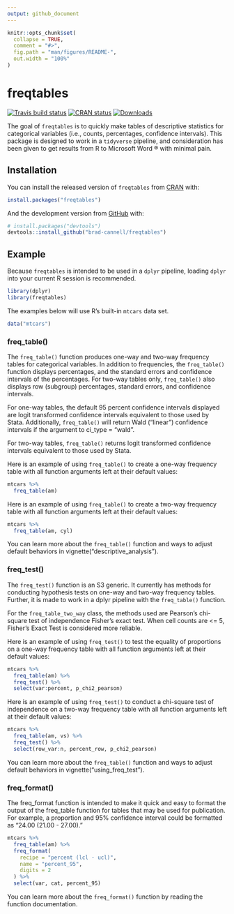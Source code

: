 ```yaml
---
output: github_document
---
```


<!-- README.md is generated from README.Rmd. Please edit that file -->

```r
knitr::opts_chunk$set(
  collapse = TRUE,
  comment = "#>",
  fig.path = "man/figures/README-",
  out.width = "100%"
)
```

# freqtables

<!-- badges: start -->
[![Travis build status](https://travis-ci.com/brad-cannell/freqtables.svg?branch=master)](https://travis-ci.com/brad-cannell/freqtables)
[![CRAN status](https://www.r-pkg.org/badges/version/freqtables)](https://cran.r-project.org/package=freqtables)
[![Downloads](http://cranlogs.r-pkg.org/badges/grand-total/freqtables)](https://www.r-pkg.org/pkg/freqtables)
<!-- badges: end -->

The goal of `freqtables` is to quickly make tables of descriptive statistics for categorical variables (i.e., counts, percentages, confidence intervals). This package is designed to work in a `tidyverse` pipeline, and consideration has been given to get results from R to Microsoft Word ® with minimal pain.

## Installation

You can install the released version of `freqtables` from [CRAN](https://CRAN.R-project.org) with:

``` r
install.packages("freqtables")
```

And the development version from [GitHub](https://github.com/) with:

``` r
# install.packages("devtools")
devtools::install_github("brad-cannell/freqtables")
```
## Example

Because `freqtables` is intended to be used in a `dplyr` pipeline, loading `dplyr` into your current R session is recommended.

```r
library(dplyr)
library(freqtables)
```

The examples below will use R's built-in `mtcars` data set.

```r
data("mtcars")
```

### freq_table()

The `freq_table()` function produces one-way and two-way frequency tables for categorical variables. In addition to frequencies, the `freq_table()` function displays percentages, and the standard errors and confidence intervals of the percentages. For two-way tables only, `freq_table()` also displays row (subgroup) percentages, standard errors, and confidence intervals.

For one-way tables, the default 95 percent confidence intervals displayed are logit transformed confidence intervals equivalent to those used by Stata. Additionally, `freq_table()` will return Wald ("linear") confidence intervals if the argument to ci_type = "wald".

For two-way tables, `freq_table()` returns logit transformed confidence intervals equivalent to those used by Stata.

Here is an example of using `freq_table()` to create a one-way frequency table with all function arguments left at their default values:

```r
mtcars %>% 
  freq_table(am)
```

Here is an example of using `freq_table()` to create a two-way frequency table with all function arguments left at their default values:

```r
mtcars %>% 
  freq_table(am, cyl)
```

You can learn more about the `freq_table()` function and ways to adjust default behaviors in vignette("descriptive_analysis").

### freq_test()

The `freq_test()` function is an S3 generic. It currently has methods for conducting hypothesis tests on one-way and two-way frequency tables. Further, it is made to work in a dplyr pipeline with the `freq_table()` function.

For the `freq_table_two_way` class, the methods used are Pearson's chi-square test of independence Fisher's exact test. When cell counts are <= 5, Fisher's Exact Test is considered more reliable.

Here is an example of using `freq_test()` to test the equality of proportions on a one-way frequency table with all function arguments left at their default values:

```r
mtcars %>%
  freq_table(am) %>%
  freq_test() %>%
  select(var:percent, p_chi2_pearson)
```

Here is an example of using `freq_test()` to conduct a chi-square test of independence on a two-way frequency table with all function arguments left at their default values:

```r
mtcars %>%
  freq_table(am, vs) %>%
  freq_test() %>%
  select(row_var:n, percent_row, p_chi2_pearson)
```

You can learn more about the `freq_table()` function and ways to adjust default behaviors in vignette("using_freq_test").

### freq_format()

The freq_format function is intended to make it quick and easy to format the output of the freq_table function for tables that may be used for publication. For example, a proportion and 95% confidence interval could be formatted as "24.00 (21.00 - 27.00)."

```r
mtcars %>%
  freq_table(am) %>%
  freq_format(
    recipe = "percent (lcl - ucl)",
    name = "percent_95",
    digits = 2
  ) %>%
  select(var, cat, percent_95)
```

You can learn more about the `freq_format()` function by reading the function documentation.



